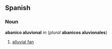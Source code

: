 ==Spanish==
===Noun===
'''abanico aluvional''' ''m'' (''plural'' '''abanicos aluvionales''')

#[[alluvial fan]]

<!-- I'm looking for a good translation. They are the cone-shaped areas by which the rain comes down the mountain -->

<!--
====Translations====
*English: [[alluvial cones]] --><!-- this is just speculation and probably wrong -->

<!-- Google searches for "alluvial cone" and for "rain cone" return nothing, so I've commented out the speculative translation.  The Spanish looks like a singular in any case.

Google Language Tools gives "fan" [the sort you wave to cool yourself down] as a translation of "abanico".  Now, "alluvial fan" *does* give results on Google, and is also in Wikipedia.  I suggest that this might be the correct translation and have put it in, along with the Spanish gender.-->